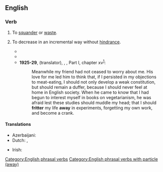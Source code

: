 ==English==

===Verb===
{{en-verb|fritters away|frittering away|frittered away}}

# {{lb|en|transitive}} To [[squander]] or [[waste]].
# {{lb|en|transitive}} To decrease in an incremental way without [[hindrance]].
#* {{quote-text|en|year=1839|author=[[w:Charles_Dickens|Charles Dickens]]|title=Nicholas Nickleby|chapter=6|passage=“There is little need,” said the monk, with a meaning look, “to '''fritter away''' the time in gewgaws.”}}
#* {{quote-text|en|year=1890|author=[[w:J._M._Barrie|James M. Barrie]]|title=My Lady Nicotine|chapter=4|passage=I had been '''frittering away''' my money, too, on luxuries.}}
#* '''1925-29''', {{w|Mahadev Desai}} (translator), {{w|Mahatma Gandhi|M.K. Gandhi}}, ''{{w|The Story of My Experiments with Truth}}'', Part I, chapter xv<sup>[https://www.mkgandhi.org/autobio/chap15.htm]</sup>:
#*: Meanwhile my friend had not ceased to worry about me. His love for me led him to think that, if I persisted in my objections to meat-eating, I should not only develop a weak constitution, but should remain a duffer, because I should never feel at home in English society. When he came to know that I had begun to interest myself in books on vegetarianism, he was afraid lest these studies should muddle my head; that I should '''fritter''' my life '''away''' in experiments, forgetting my own work, and become a crank.

====Translations====
{{trans-top|to squander}}
* Azerbaijani: {{t+|az|dağıtmaq}}
* Dutch: {{t+|nl|verprutsen}}, {{t+|nl|verspillen}}
{{trans-mid}}
* Irish: {{t|ga|meath}}
{{trans-bottom}}

[[Category:English phrasal verbs]]
[[Category:English phrasal verbs with particle (away)]]